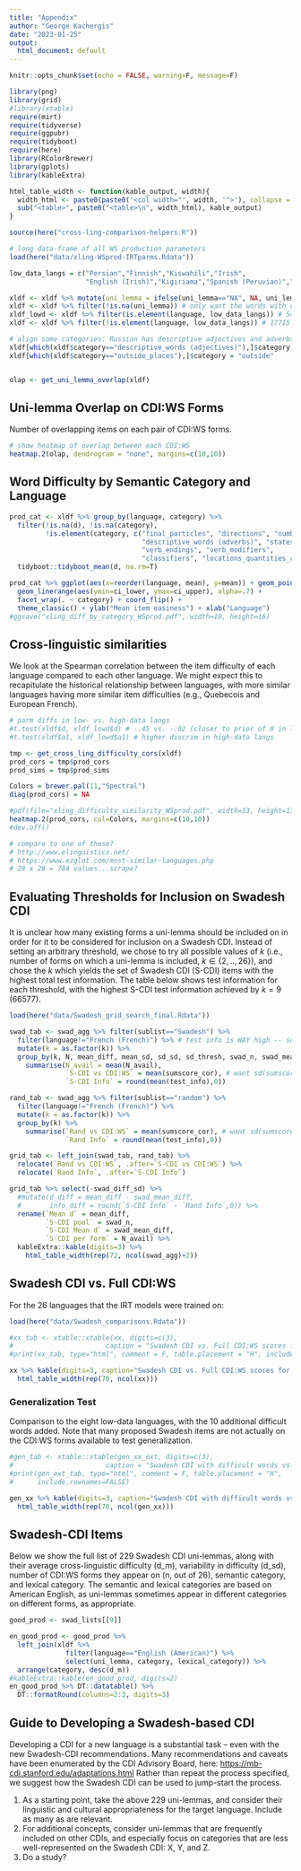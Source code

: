 ```yaml
---
title: "Appendix"
author: "George Kachergis"
date: "2023-01-25"
output:
  html_document: default
---
```


```r
knitr::opts_chunk$set(echo = FALSE, warning=F, message=F)

library(png)
library(grid)
#library(xtable)
require(mirt)
require(tidyverse)
require(ggpubr)
require(tidyboot)
require(here)
library(RColorBrewer)
library(gplots)
library(kableExtra)

html_table_width <- function(kable_output, width){
  width_html <- paste0(paste0('<col width="', width, '">'), collapse = "\n")
  sub("<table>", paste0("<table>\n", width_html), kable_output)
} 

source(here("cross-ling-comparison-helpers.R"))

# long data-frame of all WS production parameters
load(here("data/xling-WSprod-IRTparms.Rdata"))

low_data_langs = c("Persian","Finnish","Kiswahili","Irish",
                   "English (Irish)","Kigiriama","Spanish (Peruvian)","Greek (Cypriot)")

xldf <- xldf %>% mutate(uni_lemma = ifelse(uni_lemma=="NA", NA, uni_lemma))
xldf <- xldf %>% filter(!is.na(uni_lemma)) # only want the words with defined uni-lemmas
xldf_lowd <- xldf %>% filter(is.element(language, low_data_langs)) # 5464
xldf <- xldf %>% filter(!is.element(language, low_data_langs)) # 17715

# align some categories: Russian has descriptive adjectives and adverbs
xldf[which(xldf$category=="descriptive_words (adjectives)"),]$category = "descriptive_words"
xldf[which(xldf$category=="outside_places"),]$category = "outside"


olap <- get_uni_lemma_overlap(xldf)
```

## Uni-lemma Overlap on CDI:WS Forms

Number of overlapping items on each pair of CDI:WS forms.

```r
# show heatmap of overlap between each CDI:WS
heatmap.2(olap, dendrogram = "none", margins=c(10,10))
```


## Word Difficulty by Semantic Category and Language

```r
prod_cat <- xldf %>% group_by(language, category) %>%
  filter(!is.na(d), !is.na(category),
         !is.element(category, c("final_particles", "directions", "numbers", "articles", "other",
                                 "descriptive_words (adverbs)", "states", "unknown",
                                 "verb_endings", "verb_modifiers",
                                 "classifiers", "locations_quantities_adverbs"))) %>%
  tidyboot::tidyboot_mean(d, na.rm=T)

prod_cat %>% ggplot(aes(x=reorder(language, mean), y=mean)) + geom_point(alpha=.7) +
  geom_linerange(aes(ymin=ci_lower, ymax=ci_upper), alpha=.7) +
  facet_wrap(. ~ category) + coord_flip() + 
  theme_classic() + ylab("Mean item easiness") + xlab("Language")
#ggsave("xling_diff_by_category_WSprod.pdf", width=10, height=16)
```


## Cross-linguistic similarities 

We look at the Spearman correlation between the item difficulty of each language compared to each other language. 
We might expect this to recapitulate the historical relationship between languages, with more similar languages having more similar item difficulties (e.g., Quebecois and European French).

```r
# parm diffs in low- vs. high-data langs
#t.test(xldf$d, xldf_lowd$d) # -.45 vs. -.02 (closer to prior of 0 in low-data langs)
#t.test(xldf$a1, xldf_lowd$a1) # higher discrim in high-data langs

tmp <- get_cross_ling_difficulty_cors(xldf)
prod_cors = tmp$prod_cors
prod_sims = tmp$prod_sims

Colors = brewer.pal(11,"Spectral")
diag(prod_cors) = NA

#pdf(file="xling_difficulty_similarity_WSprod.pdf", width=13, height=13)
heatmap.2(prod_cors, col=Colors, margins=c(10,10))
#dev.off()

# compare to one of these?
# http://www.elinguistics.net/
# https://www.ezglot.com/most-similar-languages.php
# 28 x 28 = 784 values...scrape?

```


## Evaluating Thresholds for Inclusion on Swadesh CDI

It is unclear how many existing forms a uni-lemma should be included on in order for it to be considered for inclusion on a Swadesh CDI. 
Instead of setting an arbitrary threshold, we chose to try all possible values of $k$ (i.e., number of forms on which a uni-lemma is included, $k \in \{2,..,26\}$), and chose the $k$ which yields the set of Swadesh CDI (S-CDI) items with the highest total test information.
The table below shows test information for each threshold, with the highest S-CDI test information achieved by $k=9$ (66577).

```r
load(here("data/Swadesh_grid_search_final.Rdata"))

swad_tab <- swad_agg %>% filter(sublist=="Swadesh") %>%
  filter(language!="French (French)") %>% # test info is WAY high -- something fishy
  mutate(k = as.factor(k)) %>%
  group_by(k, N, mean_diff, mean_sd, sd_sd, sd_thresh, swad_n, swad_mean_diff, swad_diff_sd) %>%
    summarise(N_avail = mean(N_avail),
              `S-CDI vs CDI:WS` = mean(sumscore_cor), # want sd(sumscore_cor) and sd(test_info) ?
              `S-CDI Info` = round(mean(test_info),0))

rand_tab <- swad_agg %>% filter(sublist=="random") %>%
  filter(language!="French (French)") %>% 
  mutate(k = as.factor(k)) %>%
  group_by(k) %>%
    summarise(`Rand vs CDI:WS` = mean(sumscore_cor), # want sd(sumscore_cor) and sd(test_info) ?
              `Rand Info` = round(mean(test_info),0))

grid_tab <- left_join(swad_tab, rand_tab) %>%
  relocate(`Rand vs CDI:WS`, .after=`S-CDI vs CDI:WS`) %>%
  relocate(`Rand Info`, .after=`S-CDI Info`)

grid_tab %>% select(-swad_diff_sd) %>%
  #mutate(d_diff = mean_diff - swad_mean_diff,
  #       info_diff = round(`S-CDI Info` - `Rand Info`,0)) %>%
  rename(`Mean d` = mean_diff, 
         `S-CDI pool` = swad_n,
         `S-CDI Mean d` = swad_mean_diff,
         `S-CDI per form` = N_avail) %>%
  kableExtra::kable(digits=3) %>%
    html_table_width(rep(72, ncol(swad_agg)+2))
```


## Swadesh CDI vs. Full CDI:WS

For the 26 languages that the IRT models were trained on:

```r
load(here("data/Swadesh_comparisons.Rdata"))

#xx_tab <- xtable::xtable(xx, digits=c(3), 
#                       caption = "Swadesh CDI vs. Full CDI:WS scores for 26 training languages.")
#print(xx_tab, type="html", comment = F, table.placement = "H", include.rownames=FALSE)

xx %>% kable(digits=3, caption="Swadesh CDI vs. Full CDI:WS scores for 26 training languages.") %>%
  html_table_width(rep(70, ncol(xx)))
```

### Generalization Test

Comparison to the eight low-data languages, with the 10 additional difficult words added.
Note that many proposed Swadesh items are not actually on the CDI:WS forms available to test generalization. 

```r
#gen_tab <- xtable::xtable(gen_xx_ext, digits=c(3), 
#                       caption = "Swadesh CDI with difficult words vs. Full CDI:WS scores for 8 generalization languages.")
#print(gen_ext_tab, type="html", comment = F, table.placement = "H",
#      include.rownames=FALSE)

gen_xx %>% kable(digits=3, caption="Swadesh CDI with difficult words vs. Full CDI:WS scores for 8 generalization languages.") %>%
  html_table_width(rep(70, ncol(gen_xx)))
```


## Swadesh-CDI Items

Below we show the full list of 229 Swadesh CDI uni-lemmas, along with their average cross-linguistic difficulty (d_m), variability in difficulty (d_sd), number of CDI:WS forms they appear on (n, out of 26), semantic category, and lexical category. The semantic and lexical categories are based on American English, as uni-lemmas sometimes appear in different categories on different forms, as appropriate.

```r
good_prod <- swad_lists[[9]]

en_good_prod <- good_prod %>% 
  left_join(xldf %>% 
              filter(language=="English (American)") %>% 
              select(uni_lemma, category, lexical_category)) %>%
  arrange(category, desc(d_m))
#kableExtra::kable(en_good_prod, digits=2)
en_good_prod %>% DT::datatable() %>%
  DT::formatRound(columns=2:3, digits=3)
```

## Guide to Developing a Swadesh-based CDI

Developing a CDI for a new language is a substantial task -- even with the new Swadesh-CDI recommendations.
Many recommendations and caveats have been enumerated by the CDI Advisory Board, here: [https://mb-cdi.stanford.edu/adaptations.html](https://mb-cdi.stanford.edu/adaptations.html)
Rather than repeat the process specified, we suggest how the Swadesh CDI can be used to jump-start the process.

1. As a starting point, take the above 229 uni-lemmas, and consider their linguistic and cultural appropriateness for the target language. Include as many as are relevant.
2. For additional concepts, consider uni-lemmas that are frequently included on other CDIs, and especially focus on categories that are less well-represented on the Swadesh CDI: X, Y, and Z.
3. Do a study?
